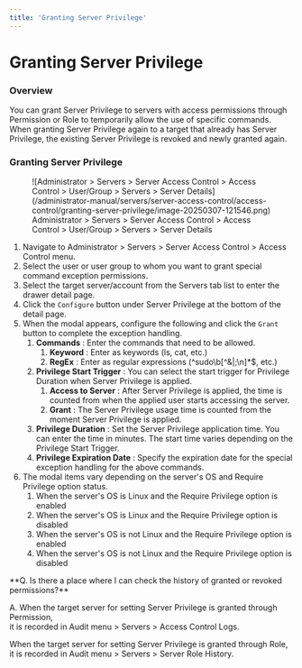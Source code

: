 ```yaml
---
title: 'Granting Server Privilege'
---
```



# Granting Server Privilege

### Overview

You can grant Server Privilege to servers with access permissions through Permission or Role to temporarily allow the use of specific commands. When granting Server Privilege again to a target that already has Server Privilege, the existing Server Privilege is revoked and newly granted again.


### Granting Server Privilege

<figure data-layout="center" data-align="center">
![Administrator &gt; Servers &gt; Server Access Control &gt; Access Control &gt; User/Group &gt; Servers &gt; Server Details](/administrator-manual/servers/server-access-control/access-control/granting-server-privilege/image-20250307-121546.png)
<figcaption>
Administrator &gt; Servers &gt; Server Access Control &gt; Access Control &gt; User/Group &gt; Servers &gt; Server Details
</figcaption>
</figure>

1. Navigate to Administrator &gt; Servers &gt; Server Access Control &gt; Access Control menu.
2. Select the user or user group to whom you want to grant special command exception permissions.
3. Select the target server/account from the Servers tab list to enter the drawer detail page.
4. Click the `Configure` button under Server Privilege at the bottom of the detail page.
5. When the modal appears, configure the following and click the `Grant` button to complete the exception handling.
    1.  **Commands**  : Enter the commands that need to be allowed.
        1.  **Keyword**  : Enter as keywords (ls, cat, etc.)
        2.  **RegEx**  : Enter as regular expressions (^sudo\b[^&|;\n]*$, etc.)
    2.  **Privilege Start Trigger**  : You can select the start trigger for Privilege Duration when Server Privilege is applied.
        1.  **Access to Server**  : After Server Privilege is applied, the time is counted from when the applied user starts accessing the server.
        2.  **Grant**  : The Server Privilege usage time is counted from the moment Server Privilege is applied.
    3.  **Privilege Duration**  : Set the Server Privilege application time. You can enter the time in minutes. The start time varies depending on the Privilege Start Trigger.
    4.  **Privilege Expiration Date**  : Specify the expiration date for the special exception handling for the above commands.
6. The modal items vary depending on the server's OS and Require Privilege option status.
    1. When the server's OS is Linux and the Require Privilege option is enabled
    2. When the server's OS is Linux and the Require Privilege option is disabled
    3. When the server's OS is not Linux and the Require Privilege option is enabled
    4. When the server's OS is not Linux and the Require Privilege option is disabled

<Callout type="info">
**Q. Is there a place where I can check the history of granted or revoked permissions?**

A. When the target server for setting Server Privilege is granted through Permission, <br/>it is recorded in Audit menu &gt; Servers &gt; Access Control Logs.

When the target server for setting Server Privilege is granted through Role, <br/>it is recorded in Audit menu &gt; Servers &gt; Server Role History.
</Callout>
